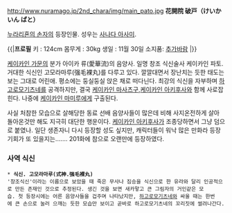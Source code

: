 http://www.nuramago.jp/2nd_chara/img/main_pato.jpg
'''花開院 破戸（けいかいん ぱと）'''

[[누라리횬의 손자]]의 등장인물. 성우는 [[사나다 아사미]].

{{|'''프로필'''
키 : 124cm
몸무게 : 30kg
생일 : 11월 30일
소지품: [[추가바람]]
|}}


[[케이카인 가문]]의 분가 아이카 류(愛華流)의 음양사. 일명 창조 식신술사 케이카인 파토. 거대한 식신인 고모라마루(强毛裸丸)를 다루고 있다. 깔깔대면서 장난치는 듯한 태도는 보는 그대로 어린애. 평소에는 둥실둥실 앉은 채로 떠다닌다. 최강의 식신을 자부하며 [[하고로모기츠네]]를 공격하지만, 결국 [[케이카인 마사츠구]],[[케이카인 아키후사]]와 함께 사로잡힌다. 나중에 [[케이카인 마미루]]에게 구출된다. 

사실 처참한 모습으로 살해당한 동료 선배 음양사들이 많은데 비해 사지온전하게 살아 돌아온것만 해도 지극히 대단한 행운이다. [[케이카인 아키후사]]가 조종당하면서 그냥 덤으로 붙였나. 일단 생존자니 다시 등장할 성도 싶지만, 캐릭터들이 워낙 많은 만화라 등장 기회가 또 있을지는……. 201화에 참으로 오랜만에 등장하였다.  

=== 사역 식신 ===
 * '''식신. 고모라마루(式神.强毛裸丸)'''
 '창조식신'이라는 이름으로 보았을 때 죽은 무사나 짐승을 식신으로 한 유라와 달리 인공적으로 만든 존재인 것으로 추정된다. 생긴 것을 보면 새카맣고 큰 그림자의 거인같은 모습. 첫 등장시에는 어른 음양사들을 겁주며 나타났지만, [[하고로모기츠네]]와 싸울 때는 한번에 큰 손으로 눌러 으깨는 듯한 모습만 보이고 곧바로 하고로모기츠네의 꼬리짓에 썰려나간다.
